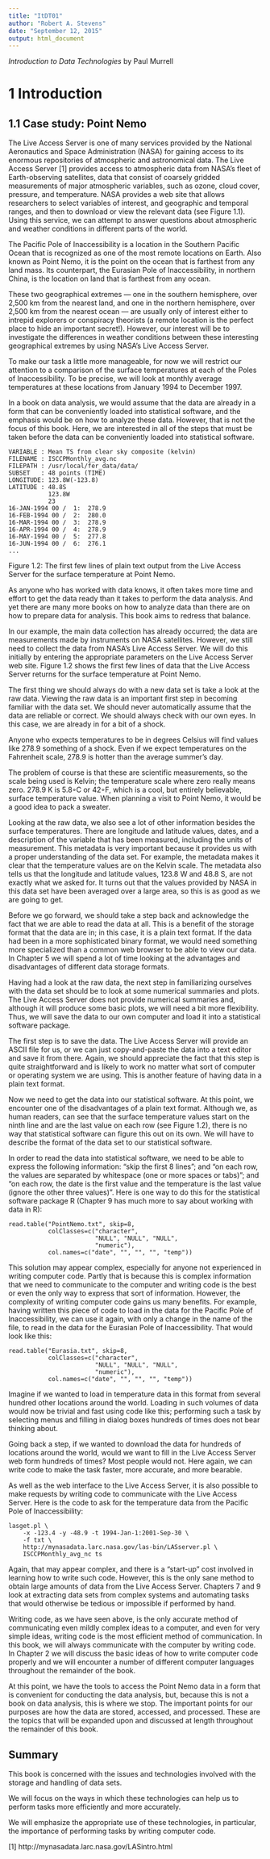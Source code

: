 ```yaml
---
title: "ItDT01"
author: "Robert A. Stevens"
date: "September 12, 2015"
output: html_document
---
```


*Introduction to Data Technologies* by Paul Murrell

# 1 Introduction

## 1.1 Case study: Point Nemo

The Live Access Server is one of many services provided by the National Aeronautics and Space Administration (NASA) for gaining access to its enormous repositories of atmospheric and astronomical data. The Live Access Server [1] provides access to atmospheric data from NASA’s fleet of Earth-observing satellites, data that consist of coarsely gridded measurements of major atmospheric variables, such as ozone, cloud cover, pressure, and temperature. NASA provides a web site that allows researchers to select variables of interest, and geographic and temporal ranges, and then to download or view the relevant data (see Figure 1.1). Using this service, we can attempt to answer questions about atmospheric and weather conditions in different parts of the world.

The Pacific Pole of Inaccessibility is a location in the Southern Pacific Ocean that is recognized as one of the most remote locations on Earth. Also known as Point Nemo, it is the point on the ocean that is farthest from any land mass. Its counterpart, the Eurasian Pole of Inaccessibility, in northern China, is the location on land that is farthest from any ocean.

These two geographical extremes — one in the southern hemisphere, over 2,500 km from the nearest land, and one in the northern hemisphere, over 2,500 km from the nearest ocean — are usually only of interest either to intrepid explorers or conspiracy theorists (a remote location is the perfect place to hide an important secret!). However, our interest will be to investigate the differences in weather conditions between these interesting geographical extremes by using NASA’s Live Access Server.

To make our task a little more manageable, for now we will restrict our attention to a comparison of the surface temperatures at each of the Poles of Inaccessibility. To be precise, we will look at monthly average temperatures at these locations from January 1994 to December 1997.

In a book on data analysis, we would assume that the data are already in a form that can be conveniently loaded into statistical software, and the emphasis would be on how to analyze these data. However, that is not the focus of this book. Here, we are interested in all of the steps that must be taken before the data can be conveniently loaded into statistical software.

    VARIABLE : Mean TS from clear sky composite (kelvin)
    FILENAME : ISCCPMonthly_avg.nc
    FILEPATH : /usr/local/fer_data/data/
    SUBSET   : 48 points (TIME)
    LONGITUDE: 123.8W(-123.8)
    LATITUDE : 48.8S
               123.8W 
               23
    16-JAN-1994 00 /  1:  278.9
    16-FEB-1994 00 /  2:  280.0
    16-MAR-1994 00 /  3:  278.9
    16-APR-1994 00 /  4:  278.9
    16-MAY-1994 00 /  5:  277.8
    16-JUN-1994 00 /  6:  276.1
    ...

Figure 1.2: The first few lines of plain text output from the Live Access Server for the surface temperature at Point Nemo.

As anyone who has worked with data knows, it often takes more time and effort to get the data ready than it takes to perform the data analysis. And yet there are many more books on how to analyze data than there are on how to prepare data for analysis. This book aims to redress that balance.

In our example, the main data collection has already occurred; the data are measurements made by instruments on NASA satellites. However, we still need to collect the data from NASA’s Live Access Server. We will do this initially by entering the appropriate parameters on the Live Access Server web site. Figure 1.2 shows the first few lines of data that the Live Access Server returns for the surface temperature at Point Nemo.

The first thing we should always do with a new data set is take a look at the raw data. Viewing the raw data is an important first step in becoming familiar with the data set. We should never automatically assume that the data are reliable or correct. We should always check with our own eyes. In this case, we are already in for a bit of a shock.

Anyone who expects temperatures to be in degrees Celsius will find values like 278.9 something of a shock. Even if we expect temperatures on the Fahrenheit scale, 278.9 is hotter than the average summer’s day.

The problem of course is that these are scientific measurements, so the scale being used is Kelvin; the temperature scale where zero really means zero. 278.9 K is 5.8◦C or 42◦F, which is a cool, but entirely believable, surface temperature value. When planning a visit to Point Nemo, it would be a good idea to pack a sweater.

Looking at the raw data, we also see a lot of other information besides the surface temperatures. There are longitude and latitude values, dates, and a description of the variable that has been measured, including the units of measurement. This metadata is very important because it provides us with a proper understanding of the data set. For example, the metadata makes it clear that the temperature values are on the Kelvin scale. The metadata also tells us that the longitude and latitude values, 123.8 W and 48.8 S, are not exactly what we asked for. It turns out that the values provided by NASA in this data set have been averaged over a large area, so this is as good as we are going to get.

Before we go forward, we should take a step back and acknowledge the fact that we are able to read the data at all. This is a benefit of the storage format that the data are in; in this case, it is a plain text format. If the data had been in a more sophisticated binary format, we would need something more specialized than a common web browser to be able to view our data. In Chapter 5 we will spend a lot of time looking at the advantages and disadvantages of different data storage formats.

Having had a look at the raw data, the next step in familiarizing ourselves with the data set should be to look at some numerical summaries and plots. The Live Access Server does not provide numerical summaries and, although it will produce some basic plots, we will need a bit more flexibility. Thus, we will save the data to our own computer and load it into a statistical software package.

The first step is to save the data. The Live Access Server will provide an ASCII file for us, or we can just copy-and-paste the data into a text editor and save it from there. Again, we should appreciate the fact that this step is quite straightforward and is likely to work no matter what sort of computer or operating system we are using. This is another feature of having data in a plain text format.

Now we need to get the data into our statistical software. At this point, we encounter one of the disadvantages of a plain text format. Although we, as human readers, can see that the surface temperature values start on the ninth line and are the last value on each row (see Figure 1.2), there is no way that statistical software can figure this out on its own. We will have to describe the format of the data set to our statistical software.

In order to read the data into statistical software, we need to be able to express the following information: “skip the first 8 lines”; and “on each row, the values are separated by whitespace (one or more spaces or tabs)”; and “on each row, the date is the first value and the temperature is the last value (ignore the other three values)”. Here is one way to do this for the statistical software package R (Chapter 9 has much more to say about working with data in R):

    read.table("PointNemo.txt", skip=8,
               colClasses=c("character",
                            "NULL", "NULL", "NULL",
                            "numeric"),
               col.names=c("date", "", "", "", "temp"))

This solution may appear complex, especially for anyone not experienced in writing computer code. Partly that is because this is complex information that we need to communicate to the computer and writing code is the best or even the only way to express that sort of information. However, the complexity of writing computer code gains us many benefits. For example, having written this piece of code to load in the data for the Pacific Pole of Inaccessibility, we can use it again, with only a change in the name of the file, to read in the data for the Eurasian Pole of Inaccessibility. That would look like this:

    read.table("Eurasia.txt", skip=8,
               colClasses=c("character",
                            "NULL", "NULL", "NULL",
                            "numeric"),
               col.names=c("date", "", "", "", "temp"))

Imagine if we wanted to load in temperature data in this format from several hundred other locations around the world. Loading in such volumes of data would now be trivial and fast using code like this; performing such a task by selecting menus and filling in dialog boxes hundreds of times does not bear thinking about.

Going back a step, if we wanted to download the data for hundreds of locations around the world, would we want to fill in the Live Access Server web form hundreds of times? Most people would not. Here again, we can write code to make the task faster, more accurate, and more bearable.

As well as the web interface to the Live Access Server, it is also possible to make requests by writing code to communicate with the Live Access Server. Here is the code to ask for the temperature data from the Pacific Pole of Inaccessibility:

    lasget.pl \
        -x -123.4 -y -48.9 -t 1994-Jan-1:2001-Sep-30 \
        -f txt \
        http://mynasadata.larc.nasa.gov/las-bin/LASserver.pl \
        ISCCPMonthly_avg_nc ts

Again, that may appear complex, and there is a “start-up” cost involved in learning how to write such code. However, this is the only sane method to obtain large amounts of data from the Live Access Server. Chapters 7 and 9 look at extracting data sets from complex systems and automating tasks that would otherwise be tedious or impossible if performed by hand.

Writing code, as we have seen above, is the only accurate method of communicating even mildly complex ideas to a computer, and even for very simple ideas, writing code is the most efficient method of communication. In this book, we will always communicate with the computer by writing code. In Chapter 2 we will discuss the basic ideas of how to write computer code properly and we will encounter a number of different computer languages throughout the remainder of the book.

At this point, we have the tools to access the Point Nemo data in a form that is convenient for conducting the data analysis, but, because this is not a book on data analysis, this is where we stop. The important points for our purposes are how the data are stored, accessed, and processed. These are the topics that will be expanded upon and discussed at length throughout the remainder of this book.

## Summary

This book is concerned with the issues and technologies involved with the storage and handling of data sets.

We will focus on the ways in which these technologies can help us to perform tasks more efficiently and more accurately.

We will emphasize the appropriate use of these technologies, in particular, the importance of performing tasks by writing computer code.

[1] http://mynasadata.larc.nasa.gov/LASintro.html
